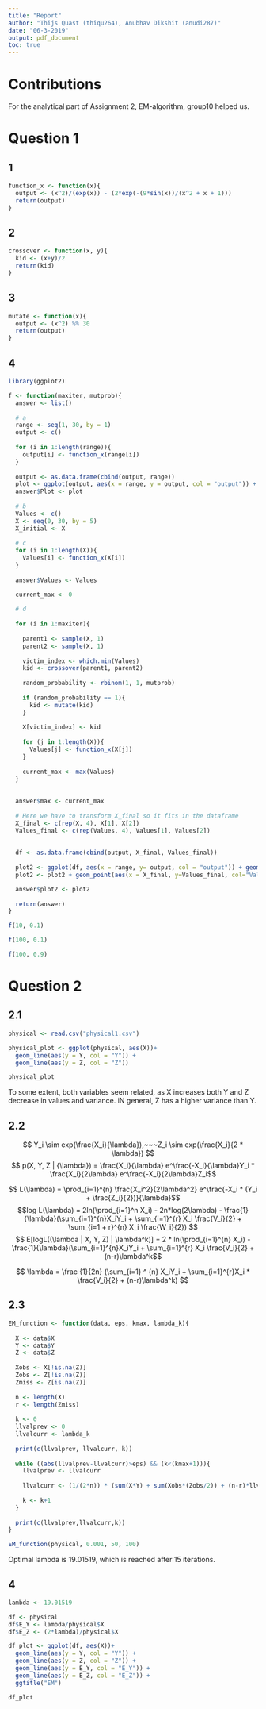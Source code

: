 ```yaml
---
title: "Report"
author: "Thijs Quast (thiqu264), Anubhav Dikshit (anudi287)"
date: "06-3-2019"
output: pdf_document
toc: true
---
```

\newpage

# Contributions
For the analytical part of Assignment 2, EM-algorithm, group10 helped us.

# Question 1
## 1
```r
function_x <- function(x){
  output <- (x^2)/(exp(x)) - (2*exp(-(9*sin(x))/(x^2 + x + 1)))
  return(output)
}
```

## 2
```r
crossover <- function(x, y){
  kid <- (x+y)/2
  return(kid)
}
```

## 3
```r
mutate <- function(x){
  output <- (x^2) %% 30
  return(output)
}
```

## 4
```r
library(ggplot2)
```



```r
f <- function(maxiter, mutprob){
  answer <- list()
  
  # a
  range <- seq(1, 30, by = 1)
  output <- c()
  
  for (i in 1:length(range)){
    output[i] <- function_x(range[i])
  }
  
  output <- as.data.frame(cbind(output, range))
  plot <- ggplot(output, aes(x = range, y = output, col = "output")) + geom_point() + geom_line()
  answer$Plot <- plot
  
  # b
  Values <- c()
  X <- seq(0, 30, by = 5)
  X_initial <- X
  
  # c
  for (i in 1:length(X)){
    Values[i] <- function_x(X[i])
  }
  
  answer$Values <- Values

  current_max <- 0
  
  # d
  
  for (i in 1:maxiter){
    
    parent1 <- sample(X, 1)
    parent2 <- sample(X, 1)
    
    victim_index <- which.min(Values)
    kid <- crossover(parent1, parent2)
    
    random_probability <- rbinom(1, 1, mutprob)
    
    if (random_probability == 1){
      kid <- mutate(kid)
    }
    
    X[victim_index] <- kid
    
    for (j in 1:length(X)){
      Values[j] <- function_x(X[j])
    }
    
    current_max <- max(Values)
  }
  
  
  answer$max <- current_max
  
  # Here we have to transform X_final so it fits in the dataframe
  X_final <- c(rep(X, 4), X[1], X[2])
  Values_final <- c(rep(Values, 4), Values[1], Values[2])
  
  
  df <- as.data.frame(cbind(output, X_final, Values_final))
  
  plot2 <- ggplot(df, aes(x = range, y= output, col = "output")) + geom_point() + geom_line()
  plot2 <- plot2 + geom_point(aes(x = X_final, y=Values_final, col="Values_final"))

  answer$plot2 <- plot2
  
  return(answer)
}
```

```r
f(10, 0.1)
```

```r
f(100, 0.1)
```

```r
f(100, 0.9)
```


# Question 2
## 2.1
```r
physical <- read.csv("physical1.csv")
```

```r
physical_plot <- ggplot(physical, aes(X))+
  geom_line(aes(y = Y, col = "Y")) +
  geom_line(aes(y = Z, col = "Z"))

physical_plot
```

To some extent, both variables seem related, as X increases both Y and Z decrease in values and variance. iN general, Z has a higher variance than Y.

## 2.2

$$ Y_i \sim  exp(\frac{X_i}{\lambda}),~~~Z_i \sim exp(\frac{X_i}{2 * \lambda}) $$
$$ p(X, Y, Z | {\lambda}) = \frac{X_i}{\lambda} e^\frac{-X_i}{\lambda}Y_i * \frac{X_i}{2\lambda} e^\frac{-X_i}{2\lambda}Z_i$$


$$ L(\lambda) = \prod_{i=1}^{n} \frac{X_i^2}{2\lambda^2} e^\frac{-X_i * (Y_i + \frac{Z_i}{2})}{\lambda}$$
$$log L(\lambda) = 2ln(\prod_{i=1}^n X_i) - 2n*log(2\lambda) - \frac{1}{\lambda}(\sum_{i=1}^{n}X_iY_i + \sum_{i=1}^{r} X_i \frac{V_i}{2} + \sum_{i=1 + r}^{n} X_i \frac{W_i}{2}) $$
$$ E[logL((\lambda | X, Y, Z) | \lambda^k)] = 2 * ln(\prod_{i=1}^{n} X_i) - \frac{1}{\lambda}(\sum_{i=1}^{n}X_iY_i + \sum_{i=1}^{r} X_i \frac{V_i}{2} + (n-r)\lambda^k$$

$$ \lambda = \frac {1}{2n} (\sum_{i=1} ^ {n} X_iY_i + \sum_{i=1}^{r}X_i * \frac{V_i}{2} + (n-r)\lambda^k) $$


## 2.3
```r
EM_function <- function(data, eps, kmax, lambda_k){
  
  X <- data$X
  Y <- data$Y
  Z <- data$Z
  
  Xobs <- X[!is.na(Z)]
  Zobs <- Z[!is.na(Z)]
  Zmiss <- Z[is.na(Z)]
  
  n <- length(X)
  r <- length(Zmiss)
  
  k <- 0
  llvalprev <- 0 
  llvalcurr <- lambda_k
  
  print(c(llvalprev, llvalcurr, k))
  
  while ((abs(llvalprev-llvalcurr)>eps) && (k<(kmax+1))){
    llvalprev <- llvalcurr
    
    llvalcurr <- (1/(2*n)) * (sum(X*Y) + sum(Xobs*(Zobs/2)) + (n-r)*llvalprev)
    
    k <- k+1
  }
  
  print(c(llvalprev,llvalcurr,k))
}
```

```r
EM_function(physical, 0.001, 50, 100)
```
Optimal lambda is 19.01519, which is reached after 15 iterations.

## 4

```r
lambda <- 19.01519

df <- physical
df$E_Y <- lambda/physical$X
df$E_Z <- (2*lambda)/physical$X

df_plot <- ggplot(df, aes(X))+
  geom_line(aes(y = Y, col = "Y")) +
  geom_line(aes(y = Z, col = "Z")) +
  geom_line(aes(y = E_Y, col = "E_Y")) +
  geom_line(aes(y = E_Z, col = "E_Z")) + 
  ggtitle("EM")

df_plot

```

